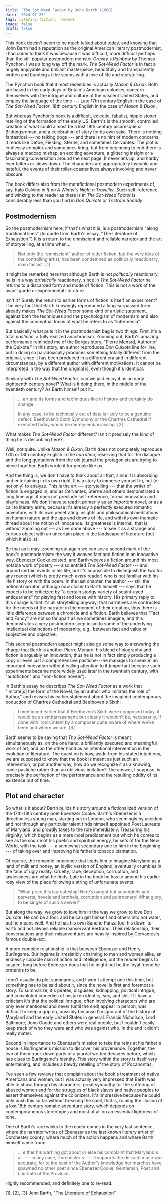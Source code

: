 ```yaml
---
title: 'The Sot-Weed Factor by John Barth (1960)'
date: '2024-07-23'
tags: literary-fiction, reviews
image: false
draft: false
---
```


This book doesn't seem to be much talked about today, and knowing that John Barth had a reputation as the original American literary postmodernist, I had come to think it was because it was difficult, more difficult perhaps than the still popular postmodern monster _Gravity's Rainbow_ by Thomas Pynchon. I was a long way off the mark. _The Sot-Weed Factor_ is in fact a hugely enjoyable and brilliant masterpiece, beautifully and transparently written and bursting at the seams with a love of life and storytelling.

The Pynchon book that it most resembles is actually _Mason & Dixon_. Both are based in the early days of Britain's American colonies, concern themselves with the intrigue and culture of the nascent United States, and employ the language of the time --- Late 17th century English in the case of _The Sot-Weed Factor_, 18th century English in the case of _Mason & Dixon_.

But whereas Pynchon's book is a difficult, eclectic, fabulist, hippie stoner retelling of the formation of the early US, Barth's is the smooth, controlled creation of what could almost be a lost 18th century picaresque or Bildungsroman, and a celebration of story for its own sake. There is nothing fantastical --- no talking dogs --- and there is no hint of modern concerns. It reads like Defoe, Fielding, Sterne, and sometimes Cervantes. The plot is endlessly complex and sometimes tiring, but from beginning to end there is always a madcap mishap, an exciting adventure, a glittering insight or a fascinating conversation around the next page. It never lets up, and hardly ever falters or slows down. The characters are appropriately loveable and hateful, the events of their roller-coaster lives always involving and never obscure.

The book differs also from the metafictional postmodern experiments of, say, Italo Calvino in _If on A Winter's Night a Traveller_. Such self-reference and winking to the reader as there is in _The Sot-Weed Factor_ is considerably less than you find in _Don Quixote_ or _Tristram Shandy_.

## Postmodernism

So the postmodernism here, if that's what it is, is a postmodernism "along traditional lines" (to quote from Barth's essay, "The Literature of Exhaustion.") It is a return to the omniscient and reliable narrator and the art of storytelling, at a time when...

> Not only the “omniscient” author of older fiction, but the very idea of the controlling artist, has been condemned as politically reactionary, even fascist. [1]

It might be remarked here that although Barth is not _politically_ reactionary, he is in a way _artistically_ reactionary, since in _The Sot-Weed Factor_ he returns to a discarded form and mode of fiction. This is not a work of the avant-garde or experimental literature.

Isn't it? Surely the return to earlier forms of fiction is itself an experiment? The very fact that Barth knowingly reproduced a long-surpassed form already makes _The Sot-Weed Factor_ some kind of artistic statement, against both the techniques and the psychologism of modernism and also against the conceptual focus of what he refers to as "intermedia".

But basically what puts it in the postmodernist bag is two things. First, it's a total _pastiche_, a fully realized anachronism. Zooming out, Barth's amazing performance reminded me of the Borges story, "Pierre Menard, Author of the Quixote." In this story, an author reproduces _Don Quixote_ line for line, but in doing so paradoxically produces something totally different from the original, since it has been produced in a different era and in different circumstances, by a different author with different motivations. It cannot be interpreted in the way that the original is, even though it's identical.

Similarly with _The Sot-Weed Factor_: can we just enjoy it as an early eighteenth century novel? What is it doing there, in the middle of the twentieth century? As Barth himself put it...

> ... art and its forms and techniques live in history and certainly do change.
>
> In any case, to be technically out of date is likely to be a genuine defect: Beethoven’s Sixth Symphony or the Chartres Cathedral if executed today would be merely embarrassing. [2]

What makes _The Sot-Weed Factor_ different? Isn't it precisely the kind of thing he is describing here?

Well, not quite. Unlike _Mason & Dixon_, Barth does not completely reproduce 17th or 18th century English in the _narration_, reserving that for the dialogue and the long quotations from the old journal the protagonists are trying to piece together. Barth wrote it for people like us.

And the thing is, we don't have to think about all that, since it is absorbing and entertaining in its own right. It is a story to immerse yourself in, not (or not only) to analyze. This is the art --- storytelling --- that the writer of fiction is engaged in, and as Cervantes, Sterne and others demonstrated a long time ago, it does not preclude self-reference, formal innovation and playfulness. We don't have to read it primarily as an _important_ novel, or as a call to literary arms, because it's already a perfectly executed romantic adventure, with its own penetrating insights and philosophical meditations on human nature and the ups and downs of life, and with its own thematic thread about the notion of innocence. Its greatness is internal, that is, without zooming out --- as I've done above --- to see it as a strange and curious object with an uncertain place in the landscape of literature (but which it also is).

Be that as it may, zooming out again we can see a second mark of the book's postmodernism: the way it weaves fact and fiction in an innovative way. Ebenezer Cooke existed, and Barth weaves a fiction around his most notable work of poetry --- also entitled _The Sot-Weed Factor_ --- and around certain events in his life, but it's impossible to distinguish the two for any reader (which is pretty much _every_ reader) who is not familiar with his life history or with the poem. In the last chapter, the author --- still the notional narrator, although now closer to Barth himself --- says that he expects to be criticized by "a certain stodgy variety of squint-eyed antiquarians" for playing fast and loose with history. His primary reply to this charge is that it's all storytelling anyway; that narratives are contructed for the needs of the narrator in the moment of their creation, thus there is little difference between a chronicle and a fiction. Barth believes that "Fact and Fancy" are not so far apart as we sometimes imagine, and this demonstrates a very postmodern scepticism to some of the underlying intellectual distinctions of modernity, e.g., between fact and value or subjective and objective.

This second postmodern aspect might also go some way to answering the charge that Barth is another Pierre Menard: his blend of biography and fiction is arguably an innovation, thus he is not in fact simply producing a copy or even just a comprehensive pastiche---he manages to sneak in an important innovation without calling attention to it (important because such experiments became more widely used later in the twentieth century, with "autofiction" and "non-fiction novels").

In Barth's essay he describes _The Sot-Weed Factor_ as a work that "imitate[s] the form of the Novel, by an author who imitates the role of Author," and revises his earlier statement about the imagined contemporary poduction of Chartres Cathedral and Beethoven's Sixth:

> I mentioned earlier that if Beethoven’s Sixth were composed today, it would be an embarrassment; but clearly it wouldn’t be, necessarily, if done with ironic intent by a composer quite aware of where we’ve been and where we are. [3]

Barth seems to be saying that _The Sot-Weed Factor_ is meant simultaneously as, on the one hand, a brilliantly executed and meaningful work of art; and on the other hand as an intentional intervention in the evolution of literature. The question is how, aside from his stated intentions, we are supposed to know that the book is meant as just such an intervention, or put another way, how do we recognize it as a knowing, ironic pastiche rather than an oblivious imitation? The answer, I suppose, is precisely the perfection of the performance and the resulting oddity of its existence out of time.

## Plot and character

So what is it about? Barth builds his story around a fictionalized version of the 17th-18th century poet Ebenezer Cooke. Barth's Ebenezer is a directionless young man, starting out in London, who seemingly by accident and not through any particular talent finds himself appointed Poet Laureate of Maryland, and proudly takes to the role immediately. Treasuring his virginity, which begins as a mere incel predicament but which he comes to see as the source of his poetic and spiritual energy, he sets of for the New World, with the task --- a somewhat secondary one to him in the beginning --- of taking over and improving his father's tobacco plantation.

Of course, the romantic innocence that leads him to imagine Maryland as a land of milk and honey, an idyllic version of England, eventually crumbles in the face of ugly reality. Cruelty, rape, deception, corruption, and lawlessness are what he finds. Late in the book he has to amend his earlier rosy view of the place following a string of unfortunate events:

>  “What price this laureateship! Here’s naught but scoundrels and perverts, hovels and brothels, corruption and poltroonery! What glory, to be singer of such a sewer!”

But along the way, we grow to love him in the way we grow to love Don Quixote. He can be a fool, and he can get himself and others into hot water, but he means well. And he has his own Sancho Panza too: his down-to-earth and not always reliable manservant Bertrand. Their relationship, their conversations and their misadventures are heavily inspired by Cervantes's famous double-act.

A more complex relationship is that between Ebenezer and Henry Burlingame. Burlingame is irresistibly charming to men and women alike, an endlessly capable man of action and intelligence, but the reader begins to suspect long before Ebenezer does that he might not be the loyal friend he pretends to be.

I don't usually do plot summaries, and I won't attempt one this time, but something has to be said about it, since the novel is first and foremost a story. To summarize, it's pirates, disguises, kidnapping, political intrigue, and convoluted comedies of mistaken identity, sex, and shit. If I have a criticism it's that the political intrigue, often involving characters who are only ever mentioned and never (until the end) appear in person, was difficult to keep a grip on, possibly because I'm ignorant of the history of Maryland and the early United States in general. Francis Nicholson, Lord Baltimore, John Coode and others were real people, but I couldn't easily keep track of who they were and who was against who. In the end it didn't really matter.

Second in importance to Ebenezer's mission to take the reins at his father's house is Burlingame's mission to discover his provenance. Together, the two of them track down parts of a journal written decades before, which has clues to Burlingame's identity. This story within the story is itself very entertaining, and includes a bawdy retelling of the story of Pocahontas.

I've seen a few reviews that complain about the book's treatment of native Americans and women, but I was actually very impressed that Barth was able to show, through his characters, great sympathy for the suffering of abused women and for the struggles of black slaves and native peoples to assert themselves against the colonizers. It's impressive because he could only push this so far without breaking the spell, that is, ruining the illusion of a lost 18th century romatic adventure story, which depends on contemporaneous stereotypes and most of all on an essential lightness of tone.

One of Barth's rare winks to the reader comes in the very last sentence, where the narrator writes of Ebenezer as the last known literary artist of Dorchester county, where much of the action happens and where Barth himself came from:

> ... either his warning got about or else his complaint that Maryland's air --- in any case, Dorchester's --- ill supports the delicate muse was accurate, for to the best of the Author's knowledge her marches have spawned no other poet since Ebenezer Cooke, Gentleman, Poet and Laureate of the Province.

Highly recommended, and definitely one to re-read.

[1], [2], [3] John Barth, ["The Literature of Exhaustion"](https://www.theatlantic.com/magazine/archive/1967/08/the-literature-of-exhaustion/659344/)